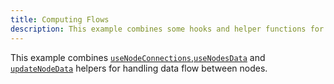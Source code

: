 ```yaml
---
title: Computing Flows
description: This example combines some hooks and helper functions for computing the data flow between nodes.
---
```



This example combines [`useNodeConnections`](/api-reference/hooks/use-node-connections),[`useNodesData`](/api-reference/hooks/use-nodes-data) and [`updateNodeData`](/api-reference/hooks/use-svelte-flow) helpers for handling data flow between nodes.

<RemoteCodeViewer
  route="examples/interaction/computing-flows"
  framework="svelte"
/>
